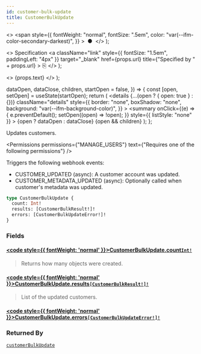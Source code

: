 ```yaml
---
id: customer-bulk-update
title: CustomerBulkUpdate
---
```


  <>
    <span
      style={{
        fontWeight: "normal",
        fontSize: ".5em",
        color: "var(--ifm-color-secondary-darkest)",
      }}
    >
      &nbsp;●&nbsp;
    </span>
  </>
);

  <>
    Specification
    <a
      className="link"
      style={{ fontSize: "1.5em", paddingLeft: "4px" }}
      target="\_blank"
      href={props.url}
      title={"Specified by " + props.url}
    >
      ⎘
    </a>
  </>
);

  <>
    <span className={props.class}>{props.text}</span>
  </>
);


  dataOpen,
  dataClose,
  children,
  startOpen = false,
}) => {
  const [open, setOpen] = useState(startOpen);
  return (
    <details
      {...(open ? { open: true } : {})}
      className="details"
      style={{
        border: "none",
        boxShadow: "none",
        background: "var(--ifm-background-color)",
      }}
    >
      <summary
        onClick={(e) => {
          e.preventDefault();
          setOpen((open) => !open);
        }}
        style={{ listStyle: "none" }}
      >
        {open ? dataOpen : dataClose}
      </summary>
      {open && children}
    </details>
  );
};

Updates customers.

<Badge text="Added in Saleor 3.13" class="secondary margin-bottom--sm" />

<FeaturePreview />

<Permissions
  permissions={"MANAGE_USERS"}
  text={"Requires one of the following permissions"}
/>

Triggers the following webhook events:

- CUSTOMER_UPDATED (async): A customer account was updated.
- CUSTOMER_METADATA_UPDATED (async): Optionally called when customer's metadata was updated.

```graphql
type CustomerBulkUpdate {
  count: Int!
  results: [CustomerBulkResult!]!
  errors: [CustomerBulkUpdateError!]!
}
```

### Fields

#### [<code style={{ fontWeight: 'normal' }}>CustomerBulkUpdate.<b>count</b></code>](#)<Bullet />[`Int!`](../../../api-reference/miscellaneous/scalars/int) <Badge class="badge badge--secondary" text="non-null"/> <Badge class="badge badge--secondary" text="scalar"/> <Badge class="badge badge--secondary" text="miscellaneous"/>

> Returns how many objects were created.

#### [<code style={{ fontWeight: 'normal' }}>CustomerBulkUpdate.<b>results</b></code>](#)<Bullet />[`[CustomerBulkResult!]!`](../../../api-reference/users/objects/customer-bulk-result) <Badge class="badge badge--secondary" text="non-null"/> <Badge class="badge badge--secondary" text="object"/> <Badge class="badge badge--secondary" text="users"/>

> List of the updated customers.

#### [<code style={{ fontWeight: 'normal' }}>CustomerBulkUpdate.<b>errors</b></code>](#)<Bullet />[`[CustomerBulkUpdateError!]!`](../../../api-reference/users/objects/customer-bulk-update-error) <Badge class="badge badge--secondary" text="non-null"/> <Badge class="badge badge--secondary" text="object"/> <Badge class="badge badge--secondary" text="users"/>

>

### Returned By

[`customerBulkUpdate`](../../../api-reference/users/mutations/customer-bulk-update) <Badge class="badge badge--secondary" text="mutation"/>


